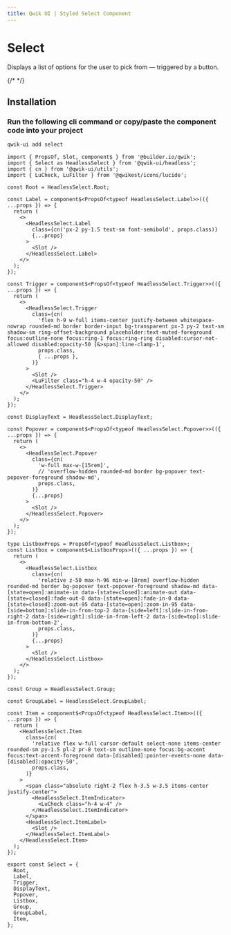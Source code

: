 ```yaml
---
title: Qwik UI | Styled Select Component
---
```



<StatusBanner status={statusByComponent.styled.Select} />

# Select

Displays a list of options for the user to pick from — triggered by a button.

{/* <Showcase name="hero" /> */}

## Installation

### Run the following cli command or copy/paste the component code into your project

```sh
qwik-ui add select
```

```tsx
import { PropsOf, Slot, component$ } from '@builder.io/qwik';
import { Select as HeadlessSelect } from '@qwik-ui/headless';
import { cn } from '@qwik-ui/utils';
import { LuCheck, LuFilter } from '@qwikest/icons/lucide';

const Root = HeadlessSelect.Root;

const Label = component$<PropsOf<typeof HeadlessSelect.Label>>(({ ...props }) => {
  return (
    <>
      <HeadlessSelect.Label
        class={cn('px-2 py-1.5 text-sm font-semibold', props.class)}
        {...props}
      >
        <Slot />
      </HeadlessSelect.Label>
    </>
  );
});

const Trigger = component$<PropsOf<typeof HeadlessSelect.Trigger>>(({ ...props }) => {
  return (
    <>
      <HeadlessSelect.Trigger
        class={cn(
          'flex h-9 w-full items-center justify-between whitespace-nowrap rounded-md border border-input bg-transparent px-3 py-2 text-sm shadow-sm ring-offset-background placeholder:text-muted-foreground focus:outline-none focus:ring-1 focus:ring-ring disabled:cursor-not-allowed disabled:opacity-50 [&>span]:line-clamp-1',
          props.class,
          { ...props },
        )}
      >
        <Slot />
        <LuFilter class="h-4 w-4 opacity-50" />
      </HeadlessSelect.Trigger>
    </>
  );
});

const DisplayText = HeadlessSelect.DisplayText;

const Popover = component$<PropsOf<typeof HeadlessSelect.Popover>>(({ ...props }) => {
  return (
    <>
      <HeadlessSelect.Popover
        class={cn(
          'w-full max-w-[15rem]',
          // 'overflow-hidden rounded-md border bg-popover text-popover-foreground shadow-md',
          props.class,
        )}
        {...props}
      >
        <Slot />
      </HeadlessSelect.Popover>
    </>
  );
});

type ListboxProps = PropsOf<typeof HeadlessSelect.Listbox>;
const Listbox = component$<ListboxProps>(({ ...props }) => {
  return (
    <>
      <HeadlessSelect.Listbox
        class={cn(
          'relative z-50 max-h-96 min-w-[8rem] overflow-hidden rounded-md border bg-popover text-popover-foreground shadow-md data-[state=open]:animate-in data-[state=closed]:animate-out data-[state=closed]:fade-out-0 data-[state=open]:fade-in-0 data-[state=closed]:zoom-out-95 data-[state=open]:zoom-in-95 data-[side=bottom]:slide-in-from-top-2 data-[side=left]:slide-in-from-right-2 data-[side=right]:slide-in-from-left-2 data-[side=top]:slide-in-from-bottom-2',
          props.class,
        )}
        {...props}
      >
        <Slot />
      </HeadlessSelect.Listbox>
    </>
  );
});

const Group = HeadlessSelect.Group;

const GroupLabel = HeadlessSelect.GroupLabel;

const Item = component$<PropsOf<typeof HeadlessSelect.Item>>(({ ...props }) => {
  return (
    <HeadlessSelect.Item
      class={cn(
        'relative flex w-full cursor-default select-none items-center rounded-sm py-1.5 pl-2 pr-8 text-sm outline-none focus:bg-accent focus:text-accent-foreground data-[disabled]:pointer-events-none data-[disabled]:opacity-50',
        props.class,
      )}
    >
      <span class="absolute right-2 flex h-3.5 w-3.5 items-center justify-center">
        <HeadlessSelect.ItemIndicator>
          <LuCheck class="h-4 w-4" />
        </HeadlessSelect.ItemIndicator>
      </span>
      <HeadlessSelect.ItemLabel>
        <Slot />
      </HeadlessSelect.ItemLabel>
    </HeadlessSelect.Item>
  );
});

export const Select = {
  Root,
  Label,
  Trigger,
  DisplayText,
  Popover,
  Listbox,
  Group,
  GroupLabel,
  Item,
};
```
